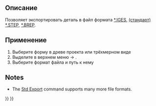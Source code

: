 <languages/>

{{Docnav/ru
|[[Part_Import/ru|Импорт CAD]]
|[[Part_BoxSelection/ru|Выделить область]]
|[[Part_Workbench/ru|Верстак "Part"]]
|IconL=Part_Import.svg
|IconR=Part_BoxSelection.svg
|IconC=Workbench_Part.svg
}}

<div class="mw-translate-fuzzy">
{{GuiCommand/ru
|Name/ru=Экспорт в CAD
|Name=Part_Export‎
|MenuLocation=Part → Экспорт в CAD ...
|Workbenches=[[Part_Workbench/ru|Part]]
|SeeAlso=[[Part_Import/ru|Импорт CAD...]], [[Std_Export/ru|Экспортировать...]], [[Import_Export/ru|Import Export]]
}}
</div>

<span id="Description"></span>
==Описание== 

<div class="mw-translate-fuzzy">
Позволяет экспортировать деталь в файл формата
[https://ru.wikipedia.org/wiki/IGES *.IGES], [https://ru.wikipedia.org/wiki/STEP (стандарт) *.STEP], [http://en.wikipedia.org/wiki/BREP *.BREP].
</div>

<span id="Usage"></span>
==Применение==

<div class="mw-translate-fuzzy">
# Выберите форму в древе проекта или трёхмерном виде
# Выделите в верхнем меню {{KEY|Деталь}}  →  {{KEY|[[Image:Part ExportCAD.png|24px]] Экспорт в CAD}}.
# Выберите формат файла и путь к нему
</div>

==Notes==

* The [[Std_Export|Std Export]] command supports many more file formats.


{{Docnav/ru
|[[Part_Import/ru|Импорт CAD файла]]
|[[Part_BoxSelection/ru|Выделить область]]
|[[Part_Workbench/ru|Деталь]]
|IconL=Part_Import.svg
|IconR=Part_BoxSelection.svg
|IconC=Workbench_Part.svg
}}

{{Part_Tools_navi{{#translation:}}}}
{{Userdocnavi{{#translation:}}}}